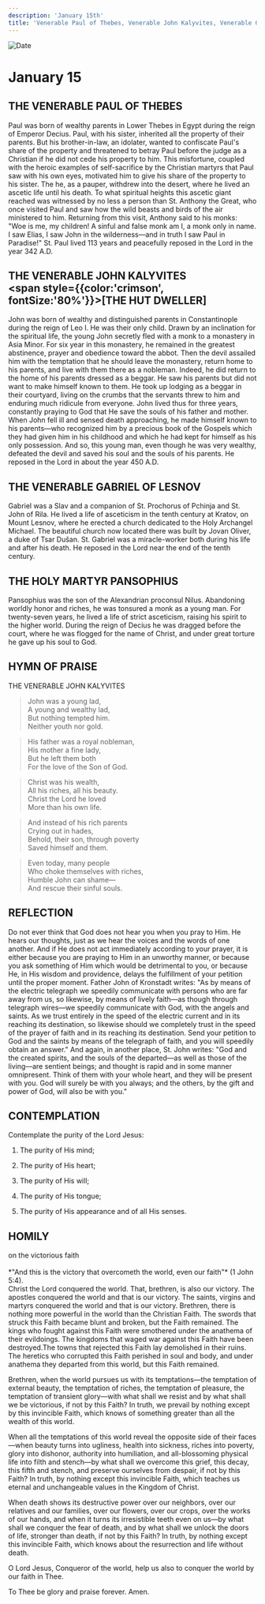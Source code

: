 ```yaml
---
description: 'January 15th'
title: 'Venerable Paul of Thebes, Venerable John Kalyvites, Venerable Gabriel of Lesnov, Holy Martyr Pansophius'
---
```


<CustomPaginator />
<RunningHead />

<Image src="/title-imprint.png" height={68} width={50} alt="Date" className="title-imprint"/>

# <div id="date">January <Image className="four-dot" src="/four-dot.png" height={15} width={15} alt="" />15</div>

## THE VENERABLE PAUL OF THEBES

Paul was born of wealthy parents in Lower Thebes in Egypt during the reign of Emperor Decius. Paul, with his sister, inherited all the property of their parents. But his brother-in-law, an idolater, wanted to confiscate Paul's share of the property and threatened to betray Paul before the judge as a Christian if he did not cede his property to him. This misfortune, coupled with the heroic examples of self-sacrifice by the Christian martyrs that Paul saw with his own eyes, motivated him to give his share of the property to his sister. The he, as a pauper, withdrew into the desert, where he lived an ascetic life until his death. To what spiritual heights this ascetic giant reached was witnessed by no less a person than St. Anthony the Great, who once visited Paul and saw how the wild beasts and birds of the air ministered to him. Returning from this visit, Anthony said to his monks: "Woe is me, my children! A sinful and false monk am I, a monk only in name. I saw Elias, I saw John in the wilderness—and in truth I saw Paul in Paradise!" St. Paul lived 113 years and peacefully reposed in the Lord in the year 342 A.D.

## THE VENERABLE JOHN KALYVITES <br /><span style={{color:'crimson', fontSize:'80%'}}>[THE HUT DWELLER]</span>

John was born of wealthy and distinguished parents in Constantinople during the reign of Leo I. He was their only child. Drawn by an inclination for the spiritual life, the young John secretly fled with a monk to a monastery in Asia Minor. For six year in this monastery, he remained in the greatest abstinence, prayer and obedience toward the abbot. Then the devil assailed him with the temptation that he should leave the monastery, return home to his parents, and live with them there as a nobleman. Indeed, he did return to the home of his parents dressed as a beggar. He saw his parents but did not want to make himself known to them. He took up lodging as a beggar in their courtyard, living on the crumbs that the servants threw to him and enduring much ridicule from everyone. John lived thus for three years, constantly praying to God that He save the souls of his father and mother. When John fell ill and sensed death approaching, he made himself known to his parents—who recognized him by a precious book of the Gospels which they had given him in his childhood and which he had kept for himself as his only possession. And so, this young man, even though he was very wealthy, defeated the devil and saved his soul and the souls of his parents. He reposed in the Lord in about the year 450 A.D.

## THE VENERABLE GABRIEL OF LESNOV

Gabriel was a Slav and a companion of St. Prochorus of Pchinja and St. John of Rila. He lived a life of asceticism in the tenth century at Kratov, on Mount Lesnov, where he erected a church dedicated to the Holy Archangel Michael. The beautiful church now located there was built by Jovan Oliver, a duke of Tsar Dušan. St. Gabriel was a miracle-worker both during his life and after his death. He reposed in the Lord near the end of the tenth century.

## THE HOLY MARTYR PANSOPHIUS

Pansophius was the son of the Alexandrian proconsul Nilus. Abandoning worldly honor and riches, he was tonsured a monk as a young man. For twenty-seven years, he lived a life of strict asceticism, raising his spirit to the higher world. During the reign of Decius he was dragged before the court, where he was flogged for the name of Christ, and under great torture he gave up his soul to God.


## HYMN OF PRAISE
<div style={{textAlign:'center', color:'crimson', fontWeight:'bold'}}>
THE VENERABLE JOHN KALYVITES
</div>

>John was a young lad,  
A young and wealthy lad,  
But nothing tempted him.  
Neither youth nor gold.  
 
>His father was a royal nobleman,  
His mother a fine lady,  
But he left them both  
For the love of the Son of God.  

>Christ was his wealth,  
All his riches, all his beauty.  
Christ the Lord he loved  
More than his own life.  

>And instead of his rich parents  
Crying out in hades,  
Behold, their son, through poverty  
Saved himself and them.  

>Even today, many people  
Who choke themselves with riches,  
Humble John can shame—  
And rescue their sinful souls.  


## REFLECTION


Do not ever think that God does not hear you when you pray to Him. He hears our thoughts, just as we hear the voices and the words of one another. And if He does not act immediately according to your prayer, it is either because you are praying to Him in an unworthy manner, or because you ask something of Him which would be detrimental to you, or because He, in His wisdom and providence, delays the fulfillment of your petition until the proper moment. Father John of Kronstadt writes: "As by means of the electric telegraph we speedily communicate with persons who are far away from us, so likewise, by means of lively faith—as though through telegraph wires—we speedily communicate with God, with the angels and saints. As we trust entirely in the speed of the electric current and in its reaching its destination, so likewise should we completely trust in the speed of the prayer of faith and in its reaching its destination. Send your petition to God and the saints by means of the telegraph of faith, and you will speedily obtain an answer." And again, in another place, St. John writes: "God and the created spirits, and the souls of the departed—as well as those of the living—are sentient beings; and thought is rapid and in some manner omnipresent. Think of them with your whole heart, and they will be present with you. God will surely be with you always; and the others, by the gift and power of God, will also be with you."



## CONTEMPLATION

Contemplate the purity of the Lord Jesus:

1. The purity of His mind;

2. The purity of His heart;

3. The purity of His will;

4. The purity of His tongue;

5. The purity of His appearance and of all His senses.


## HOMILY
<div style={{textAlign:'center', color:'crimson', fontWeight:'bold'}}>
on the victorious faith
</div><br /><div style={{textAlign:'right'}}>
*"And this is the victory that overcometh the world, even our faith"* (1 John 5:4).
</div>
Christ the Lord conquered the world. That, brethren, is also our victory. The apostles conquered the world and that is our victory. The saints, virgins and martyrs conquered the world and that is our victory. Brethren, there is nothing more powerful in the world than the Christian Faith. The swords that struck this Faith became blunt and broken, but the Faith remained. The kings who fought against this Faith were smothered under the anathema of their evildoings. The kingdoms that waged war against this Faith have been destroyed.The towns that rejected this Faith lay demolished in their ruins. The heretics who corrupted this Faith perished in soul and body, and under anathema they departed from this world, but this Faith remained.

Brethren, when the world pursues us with its temptations—the temptation of external beauty, the temptation of riches, the temptation of pleasure, the temptation of transient glory—with what shall we resist and by what shall we be victorious, if not by this Faith? In truth, we prevail by nothing except by this invincible Faith, which knows of something greater than all the wealth of this world.

When all the temptations of this world reveal the opposite side of their faces—when beauty turns into ugliness, health into sickness, riches into poverty, glory into dishonor, authority into humiliation, and all-blossoming physical life into filth and stench—by what shall we overcome this grief, this decay, this fifth and stench, and preserve ourselves from despair, if not by this Faith? In truth, by nothing except this invincible Faith, which teaches us eternal and unchangeable values in the Kingdom of Christ.

When death shows its destructive power over our neighbors, over our relatives and our families, over our flowers, over our crops, over the works of our hands, and when it turns its irresistible teeth even on us—by what shall we conquer the fear of death, and by what shall we unlock the doors of life, stronger than death, if not by this Faith? In truth, by nothing except this invincible Faith, which knows about the resurrection and life without death.

O Lord Jesus, Conqueror of the world, help us also to conquer the world by our faith in Thee.

To Thee be glory and praise forever. Amen.